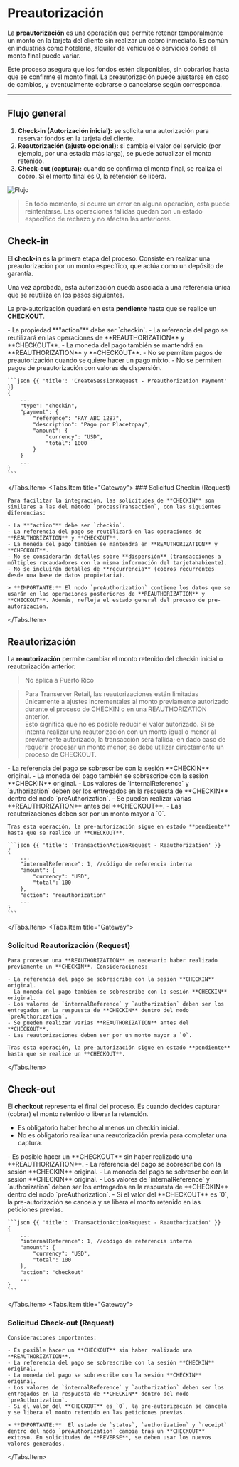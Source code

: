 
# Preautorización

La **preautorización** es una operación que permite retener temporalmente un monto en la tarjeta del cliente sin realizar un cobro inmediato. Es común en industrias como hotelería, alquiler de vehículos o servicios donde el monto final puede variar.  

Este proceso asegura que los fondos estén disponibles, sin cobrarlos hasta que se confirme el monto final. La preautorización puede ajustarse en caso de cambios, y eventualmente cobrarse o cancelarse según corresponda.

---

## Flujo general

1. **Check-in (Autorización inicial):** se solicita una autorización para reservar fondos en la tarjeta del cliente.  
2. **Reautorización (ajuste opcional):** si cambia el valor del servicio (por ejemplo, por una estadía más larga), se puede actualizar el monto retenido.  
3. **Check-out (captura):** cuando se confirma el monto final, se realiza el cobro. Si el monto final es 0, la retención se libera.

![Flujo](/GatewayFlow.png)

>  En todo momento, si ocurre un error en alguna operación, esta puede reintentarse. Las operaciones fallidas quedan con un estado específico de rechazo y no afectan las anteriores.

## Check-in

El **check-in** es la primera etapa del proceso. Consiste en realizar una preautorización por un monto específico, que actúa como un depósito de garantía.  

Una vez aprobada, esta autorización queda asociada a una referencia única que se reutiliza en los pasos siguientes.

La pre-autorización quedará en esta **pendiente** hasta que se realice un **CHECKOUT**.

<Tabs title="Checkin">
  <Tabs.Item title="Web Checkout">
    - La propiedad **"action"** debe ser `checkin`.
    - La referencia del pago se reutilizará en las operaciones de **REAUTHORIZATION** y **CHECKOUT**.
    - La moneda del pago también se mantendrá en **REAUTHORIZATION** y **CHECKOUT**.
    - No se permiten pagos de preautorización cuando se quiere hacer un pago mixto.
    - No se permiten pagos de preautorización con valores de dispersión.

    ```json {{ 'title': 'CreateSessionRequest - Preauthorization Payment' }}
    {
        ...
        "type": "checkin",
        "payment": {
            "reference": "PAY_ABC_1287",
            "description": "Pago por Placetopay",
            "amount": {
                "currency": "USD",
                "total": 1000
            }
        }
        ...
    }
    ```
  </Tabs.Item>
  <Tabs.Item title="Gateway">
    ### Solicitud Checkin (Request)

    Para facilitar la integración, las solicitudes de **CHECKIN** son similares a las del método `processTransaction`, con las siguientes diferencias:

    - La **"action"** debe ser `checkin`.
    - La referencia del pago se reutilizará en las operaciones de **REAUTHORIZATION** y **CHECKOUT**.
    - La moneda del pago también se mantendrá en **REAUTHORIZATION** y **CHECKOUT**.
    - No se considerarán detalles sobre **dispersión** (transacciones a múltiples recaudadores con la misma información del tarjetahabiente).
    - No se incluirán detalles de **recurrencia** (cobros recurrentes desde una base de datos propietaria).

    > **IMPORTANTE:** El nodo `preAuthorization` contiene los datos que se usarán en las operaciones posteriores de **REAUTHORIZATION** y **CHECKOUT**. Además, refleja el estado general del proceso de pre-autorización.
  </Tabs.Item>
</Tabs>

## Reautorización

La **reautorización** permite cambiar el monto retenido del checkin inicial o reautorización anterior.

> No aplica a Puerto Rico

> Para Transerver Retail, las reautorizaciones están limitadas únicamente a ajustes incrementales al monto previamente autorizado durante el proceso de CHECKIN o en una REAUTHORIZATION anterior.  
> Esto significa que no es posible reducir el valor autorizado. Si se intenta realizar una reautorización con un monto igual o menor al previamente autorizado, la transacción será fallida; en dado caso de requerir procesar un monto menor, se debe utilizar directamente un proceso de CHECKOUT.  

<Tabs title="Reautorización">
  <Tabs.Item title="Web Checkout">
    - La referencia del pago se sobrescribe con la sesión **CHECKIN** original.
    - La moneda del pago también se sobrescribe con la sesión **CHECKIN** original.
    - Los valores de `internalReference` y `authorization` deben ser los entregados en la respuesta de **CHECKIN** dentro del nodo `preAuthorization`.
    - Se pueden realizar varias **REAUTHORIZATION** antes del **CHECKOUT**.
    - Las reautorizaciones deben ser por un monto mayor a `0`.

    Tras esta operación, la pre-autorización sigue en estado **pendiente** hasta que se realice un **CHECKOUT**.

    ```json {{ 'title': 'TransactionActionRequest - Reauthorization' }}
    {
        ...
        "internalReference": 1, //código de referencia interna
        "amount": {
            "currency": "USD",
            "total": 100
        },
        "action": "reauthorization"
        ...
    }
    ```
  </Tabs.Item>
  <Tabs.Item title="Gateway">
   ### Solicitud Reautorización (Request)

    Para procesar una **REAUTHORIZATION** es necesario haber realizado previamente un **CHECKIN**. Consideraciones:

    - La referencia del pago se sobrescribe con la sesión **CHECKIN** original.
    - La moneda del pago también se sobrescribe con la sesión **CHECKIN** original.
    - Los valores de `internalReference` y `authorization` deben ser los entregados en la respuesta de **CHECKIN** dentro del nodo `preAuthorization`.
    - Se pueden realizar varias **REAUTHORIZATION** antes del **CHECKOUT**.
    - Las reautorizaciones deben ser por un monto mayor a `0`.

    Tras esta operación, la pre-autorización sigue en estado **pendiente** hasta que se realice un **CHECKOUT**.
  </Tabs.Item>
</Tabs>

## Check-out

El **checkout** representa el final del proceso. Es cuando decides capturar (cobrar) el monto retenido o liberar la retención.

- Es obligatorio haber hecho al menos un checkin inicial.
- No es obligatorio realizar una reautorización previa para completar una captura.

<Tabs title="Checkout">
  <Tabs.Item title="Web Checkout">
    - Es posible hacer un **CHECKOUT** sin haber realizado una **REAUTHORIZATION**.
    - La referencia del pago se sobrescribe con la sesión **CHECKIN** original.
    - La moneda del pago se sobrescribe con la sesión **CHECKIN** original.
    - Los valores de `internalReference` y `authorization` deben ser los entregados en la respuesta de **CHECKIN** dentro del nodo `preAuthorization`.
    - Si el valor del **CHECKOUT** es `0`, la pre-autorización se cancela y se libera el monto retenido en las peticiones previas.

    ```json {{ 'title': 'TransactionActionRequest - Reauthorization' }}
    {
        ...
        "internalReference": 1, //código de referencia interna
        "amount": {
            "currency": "USD",
            "total": 100
        },
        "action": "checkout"
        ...
    }
    ```
  </Tabs.Item>
  <Tabs.Item title="Gateway">
   ### Solicitud Check-out (Request)

    Consideraciones importantes:

    - Es posible hacer un **CHECKOUT** sin haber realizado una **REAUTHORIZATION**.
    - La referencia del pago se sobrescribe con la sesión **CHECKIN** original.
    - La moneda del pago se sobrescribe con la sesión **CHECKIN** original.
    - Los valores de `internalReference` y `authorization` deben ser los entregados en la respuesta de **CHECKIN** dentro del nodo `preAuthorization`.
    - Si el valor del **CHECKOUT** es `0`, la pre-autorización se cancela y se libera el monto retenido en las peticiones previas.
    
    > **IMPORTANTE:**  El estado de `status`, `authorization` y `receipt` dentro del nodo `preAuthorization` cambia tras un **CHECKOUT** exitoso. En solicitudes de **REVERSE**, se deben usar los nuevos valores generados.
  </Tabs.Item>
</Tabs>
